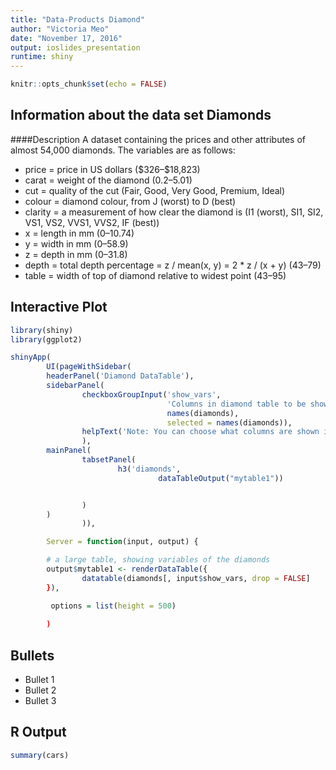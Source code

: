 ```yaml
---
title: "Data-Products Diamond"
author: "Victoria Meo"
date: "November 17, 2016"
output: ioslides_presentation
runtime: shiny
---
```


```r
knitr::opts_chunk$set(echo = FALSE)
```
## Information about the data set Diamonds



####Description
A dataset containing the prices and other attributes of almost 54,000 diamonds. The variables are as follows:

- price = price in US dollars (\$326--\$18,823)
- carat =  weight of the diamond (0.2--5.01)
- cut = quality of the cut (Fair, Good, Very Good, Premium, Ideal)
- colour =  diamond colour, from J (worst) to D (best)
- clarity = a measurement of how clear the diamond is (I1 (worst), SI1, SI2, VS1, VS2, VVS1, VVS2, IF (best))
- x = length in mm (0--10.74)
- y = width in mm (0--58.9)
- z = depth in mm (0--31.8)
- depth = total depth percentage = z / mean(x, y) = 2 * z / (x + y) (43--79)
- table = width of top of diamond relative to widest point (43--95)



## Interactive Plot

```r
library(shiny)
library(ggplot2)

shinyApp(
        UI(pageWithSidebar(
        headerPanel('Diamond DataTable'),
        sidebarPanel(
                checkboxGroupInput('show_vars',
                                   'Columns in diamond table to be shown:',
                                   names(diamonds),
                                   selected = names(diamonds)),
                helpText('Note: You can choose what columns are shown in the table by checking the box.')
                ),
        mainPanel(
                tabsetPanel(
                        h3('diamonds',
                                 dataTableOutput("mytable1"))


                )
        )
                )),

        Server = function(input, output) {

        # a large table, showing variables of the diamonds
        output$mytable1 <- renderDataTable({
                datatable(diamonds[, input$show_vars, drop = FALSE]
        }),

         options = list(height = 500)
        
        )


```

## Bullets

- Bullet 1
- Bullet 2
- Bullet 3

## R Output

```r
summary(cars)
```


